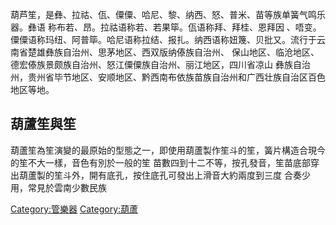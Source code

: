 {{Unreferenced|time=2022-05-31T09:39:32+00:00}}
{{Infobox Instrument
|樂器名稱=葫蘆笙
|樂器分類=[[管樂器|管樂器]]
|音域=
|相關樂器=[[芦笙|芦笙]]、[[笙|笙]]
}}
葫芦笙，是彝、拉祜、佤、僳僳、哈尼、黎、纳西、怒、普米、苗等族单簧气鸣乐器。彝语 称布若、昂。拉祜语称若、若果筚。佤语称拜、拜桂、恩拜因 、唔变。僳僳语称玛纽、阿普筚。哈尼语称拉结、报扎。纳西语称妞篾、贝批又。流行于云 南省楚雄彝族自治州、思茅地区、西双版纳傣族自治州、 保山地区、临沧地区、德宏傣族景颇族自治州、怒江僳僳族自治州、丽江地区，四川省凉山 彝族自治州，贵州省毕节地区、安顺地区、黔西南布依族苗族自治州和广西壮族自治区百色地区等地。

==葫蘆笙與笙==
葫蘆笙為笙演變的最原始的型態之一，即使用葫蘆製作笙斗的笙，簧片構造合現今的笙不大一樣，音色有別於一般的笙
苗數四到十二不等，按孔發音，笙苗底部穿出葫蘆製的笙斗外，開有底孔，按住底孔可發出上滑音大約兩度到三度
合奏少用，常見於雲南少數民族

{{中国民族乐器}}
[[Category:管樂器|Category:管樂器]]
[[Category:葫蘆|Category:葫蘆]]